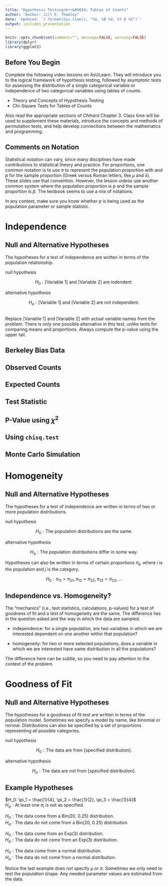 ```yaml
---
title: "Hypothesis Testing<br>&#9654; Tables of Counts"
author: "Author: Jill E. Thomley"
date: 'Updated: `r format(Sys.time(), "%A, %B %d, %Y @ %X")`'
output: ioslides_presentation
---
```


```r
knitr::opts_chunk$set(comment="", message=FALSE, warning=FALSE)
library(dplyr)
library(ggplot2)
```


## Before You Begin

Complete the following video lessons on AsULearn. They will introduce you to the logical framework of hypothesis testing, followed by asymptotic tests for assessing the distribution of a single categorical variable or independence of two categorical variables using tables of counts.

* Theory and Concepts of Hypothesis Testing
* Chi-Square Tests for Tables of Counts

Also read the appropriate sections of _Chihara_ Chapter 3. Class time will be used to supplement these materials, introduce the concepts and methods of permutation tests, and help develop connections between the mathematics and programming.  


## Comments on Notation

Statistical notation can vary, since many disciplines have made contributions to statistical theory and practice. For proportions, one common notation is to use $\pi$ to represent the population proportion with and $p$ for the sample proportion (Greek versus Roman letters, like $\mu$ and $\bar{x}$). These slides use that convention. However, the lesson videos use another common system where the population proportion is $p$ and the sample proportion is $\widehat{p}$. The textbook seems to use a mix of notations.

In any context, make sure you know whether $p$ is being used as the population parameter or sample statistic.


# Independence

## Null and Alternative Hypotheses

The hypotheses for a test of independence are written in terms of the population relationship.

null hypothesis

$$H_0: \text{[Variable 1] and [Variable 2] are indendent}.$$

alternative hypothesis

$$H_a: \text{[Variable 1] and [Variable 2] are not independent}.$$

<br>Replace [Variable 1] and [Variable 2] with actual variable names from the problem. There is only one possible alternative in this test, unlike tests for comparing means and proportions. Always compute the p-value using the upper tail.


## Berkeley Bias Data


## Observed Counts


## Expected Counts


## Test Statistic


## P-Value using $\chi^2$


## Using `chisq.test`


## Monte Carlo Simulation


# Homogeneity

## Null and Alternative Hypotheses

The hypotheses for a test of independence are written in terms of two or more population distributions.

null hypothesis

$$H_0: \text{The population distributions are the same}.$$

alternative hypothesis

$$H_a: \text{The population distributions differ in some way}.$$

Hypotheses can also be written in terms of certain proportions $\pi_{ij}$, where $i$ is the population and $j$ is the category.

$$H_0: \pi_{11} = \pi_{21}, \pi_{12} = \pi_{22}, \pi_{13} = \pi_{23}, ...$$


## Independence vs. Homogeneity?

The "mechanics" (i.e., test statistics, calculations, p-values) for a test of goodness of fit and a test of homogeneity are the same. The difference lies in the question asked and the way in which the data are sampled.

* independence: for a single population, are two variables in which we are interested dependent on one another within that population?

* homogeneity: for two or more selected populations, does a variable in which we are interested have same distribution in all the populations? 

The difference here can be subtle, so you need to pay attention to the context of the problem. 


# Goodness of Fit

## Null and Alternative Hypotheses

The hypotheses for a goodness of fit test are written in terms of the population model. Sometimes we specify a model by name, like binomial or normal. Distributions can also be specified by a set of proportions representing all possible categories.

null hypothesis

$$H_0: \text{The data are from [specified distribution].}$$

alternative hypothesis

$$H_a: \text{The data are not from [specified distribution].}$$

## Example Hypotheses

$H_0: \pi_1 = \frac{1}{4}, \pi_2 = \frac{1}{2}, \pi_3 = \frac{1}{4}$<br>
$H_a: \text{At least one } \pi_i \text{ is not as specified.}$

$H_0: \text{The data come from a Bin(20, 0.25) distribution.}$<br>
$H_a: \text{The data do not come from a Bin(20, 0.25) distribution.}$

$H_0: \text{The data come from an Exp(3) distribution.}$<br>
$H_a: \text{The data do not come from an Exp(3) distribution.}$

$H_0: \text{The data come from a normal distribution.}$<br>
$H_a: \text{The data do not come from a normal distribution.}$

Notice the last example does not specify $\mu$ or $\sigma$. Sometimes we only need to test the population shape. Any needed parameter values are estimated from the data.

